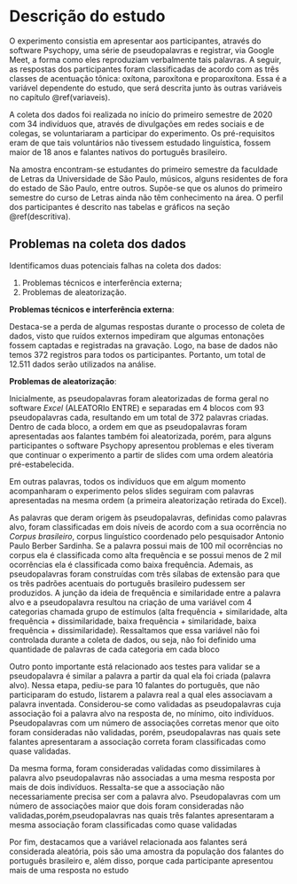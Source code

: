 # Descrição do estudo {#descricao-estudo}

O experimento consistia em apresentar aos participantes, através do software
Psychopy, uma série de pseudopalavras e registrar, via Google Meet, a forma 
como eles reproduziam verbalmente tais palavras. A seguir, as respostas dos
participantes foram classificadas de acordo com as três classes de acentuação
tônica: oxítona, paroxítona e proparoxítona. Essa é a variável dependente do
estudo, que será descrita junto às outras variáveis no capítulo \@ref(variaveis).

A coleta dos dados foi realizada no início do primeiro semestre de 2020 com 34
indivíduos que, através de divulgações em redes sociais e de colegas, se
voluntariaram a participar do experimento. Os pré-requisitos eram de que tais
voluntários não tivessem estudado linguística, fossem maior de 18 anos e 
falantes nativos do português brasileiro. 

Na amostra encontram-se estudantes do primeiro semestre da faculdade de Letras 
da Universidade de São Paulo, músicos, alguns residentes de fora do estado de 
São Paulo, entre outros. Supõe-se que os alunos do primeiro semestre do curso de
Letras ainda não têm conhecimento na área. O perfil dos participantes é descrito
nas tabelas e gráficos na seção \@ref(descritiva). 

## Problemas na coleta dos dados

Identificamos duas potenciais falhas na coleta dos dados:

1. Problemas técnicos e interferência externa;
1. Problemas de aleatorização.

__Problemas técnicos e interferência externa__: 

Destaca-se a perda de algumas respostas durante o processo de coleta de dados,
visto que ruídos externos impediram que algumas entonações fossem captadas e 
registradas na gravação. Logo, na base de dados não temos 372 registros para 
todos os participantes. Portanto, um total de 12.511 dados serão utilizados na
análise.

__Problemas de aleatorização__:

Inicialmente, as pseudopalavras foram aleatorizadas de forma geral no software
_Excel_ (ALEATORIo ENTRE) e separadas em 4 blocos com 93 pseudopalavras cada,
resultando em um total de 372 palavras criadas. Dentro de cada bloco, a ordem em
que as pseudopalavras foram apresentadas aos falantes também foi aleatorizada,
porém, para alguns participantes o software Psychopy apresentou problemas e eles
tiveram que continuar o experimento a partir de slides com uma ordem aleatória
pré-estabelecida.

Em outras palavras, todos os indivíduos que em algum momento acompanharam o
experimento pelos slides seguiram com palavras apresentadas na mesma ordem (a
primeira aleatorização retirada do Excel). 

As palavras que deram origem às pseudopalavras, definidas como palavras alvo, foram classificadas em dois níveis de acordo com a sua ocorrência no  _Corpus brasileiro_, corpus linguístico coordenado pelo pesquisador Antonio Paulo Berber Sardinha. Se a palavra possui mais de 100 mil ocorrências no corpus ela é classificada como alta frequência e se possui menos de 2 mil ocorrências ela é classificada como baixa frequência. Ademais, as pseudopalavras foram construídas com três sílabas de extensão para que os três padrões acentuais do português brasileiro pudessem ser produzidos. A junção da ideia de frequência e similaridade entre a palavra alvo e a pseudopalavra resultou na criação de uma variável com 4 categorias chamada grupo de estímulos (alta frequência + similaridade, alta frequência + dissimilaridade, baixa frequência + similaridade, baixa frequência + dissimilaridade). Ressaltamos que essa variável não foi controlada durante a coleta de dados, ou seja, não foi definido uma quantidade de palavras de cada categoria em cada bloco

Outro ponto importante está relacionado aos testes para validar se a pseudopalavra é similar a palavra a partir da qual ela foi criada (palavra alvo). Nessa etapa, pediu-se para 10 falantes do português, que não participaram do estudo, listarem a palavra real a qual eles associavam a palavra inventada. Considerou-se como validadas as pseudopalavras cuja associação foi a palavra alvo na resposta de, no mínimo, oito indivíduos. Pseudopalavras com um número de associações corretas menor que oito foram consideradas não validadas, porém, pseudopalavras nas quais sete falantes apresentaram a associação correta foram classificadas como quase validadas.  
  
Da mesma forma, foram consideradas validadas como dissimilares à palavra alvo pseudopalavras não associadas a uma mesma resposta por mais de dois indivíduos. Ressalta-se que a associação não necessariamente precisa ser com a palavra alvo. Pseudopalavras com um número de associações maior que dois foram consideradas não validadas,porém,pseudopalavras nas quais três falantes apresentaram a mesma associação foram classificadas como quase validadas

Por fim, destacamos que a variável relacionada aos falantes será considerada aleatória, pois são uma amostra da população dos falantes do português brasileiro e, além disso, porque cada participante apresentou mais de uma resposta no estudo

